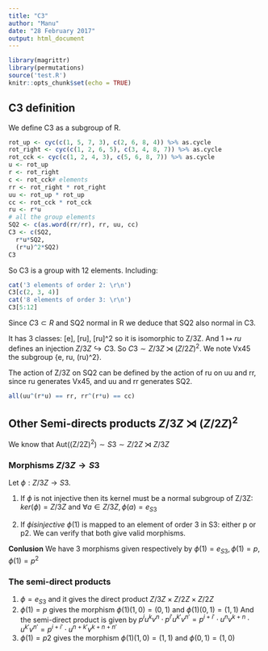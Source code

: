 ```yaml
---
title: "C3"
author: "Manu"
date: "28 February 2017"
output: html_document
---
```


```r
library(magrittr)
library(permutations)
source('test.R')
knitr::opts_chunk$set(echo = TRUE)
```

## C3 definition

We define C3 as a subgroup of R.

```r
rot_up <- cyc(c(1, 5, 7, 3), c(2, 6, 8, 4)) %>% as.cycle
rot_right <- cyc(c(1, 2, 6, 5), c(3, 4, 8, 7)) %>% as.cycle
rot_cck <- cyc(c(1, 2, 4, 3), c(5, 6, 8, 7)) %>% as.cycle
u <- rot_up
r <- rot_right
c <- rot_cck# elements
rr <- rot_right * rot_right
uu <- rot_up * rot_up
cc <- rot_cck * rot_cck
ru <- r*u
# all the group elements
SQ2 <- c(as.word(rr/rr), rr, uu, cc)
C3 <- c(SQ2,
  r*u*SQ2,
  (r*u)^2*SQ2)
C3
```

So C3 is a group with 12 elements. Including:

```r
cat('3 elements of order 2: \r\n')
C3[c(2, 3, 4)]
cat('8 elements of order 3: \r\n')
C3[5:12]
```

Since $C3 \subset R$ and SQ2 normal in R we deduce that SQ2 also normal in C3.

It has 3 classes: [e], [ru], [ru]^2 so it is isomorphic to Z/3Z. And $1 \mapsto ru$
defines an injection $Z/3Z \hookrightarrow C3$. So $C3 \sim Z/3Z \rtimes (Z/2Z)^2$.
We note Vx45 the subgroup {e, ru, (ru)^2}.

The action of Z/3Z on SQ2 can be defined by the action of ru on uu and rr, since ru generates Vx45, and uu and rr generates SQ2.

```r
all(uu^(r*u) == rr, rr^(r*u) == cc)
```

## Other Semi-directs products $Z/3Z \rtimes (Z/2Z)^2$

We know that $\mathrm{Aut((Z/2Z)^2)} \sim S3 \sim Z/2Z \rtimes Z/3Z$

### Morphisms $Z/3Z \rightarrow S3$

Let $\phi: Z/3Z \rightarrow S3$. 

1. If $\phi$ is not injective then its kernel must be a normal subgroup of Z/3Z: $ker(\phi) = Z/3Z$ and $\forall a \in Z/3Z, \phi(a) = e_{S3}$

2. If $\phi is injective$
$\phi(1)$ is mapped to an element of order 3 in S3: either p or p2. We can verify that both give valid morphisms.

**Conlusion** We have 3 morphisms given respectively by $\phi(1) = e_{S3}, \phi(1) = p, \phi(1) = p^2$

### The semi-direct products

1. $\phi = e_{S3}$ and it gives the direct product $Z/3Z \times Z/2Z \times Z/2Z$
2. $\phi(1) = p$ gives the morphism $\phi(1)(1,0) = (0, 1)$ and $\phi(1)(0, 1) = (1, 1)$
And the semi-direct product is given by $p^iu^kv^n \cdot p^{i'}u^{k'}v^{n'} = p^{i+i'} \cdot u^nv^{k+n} \cdot u^{k'}v^{n'} = p^{i+i'} \cdot u^{n+k'}v^{k+n+n'}$
3. $\phi(1) = p2$ gives the morphism $\phi(1)(1, 0) = (1, 1)$ and $\phi(0, 1) = (1, 0)$
